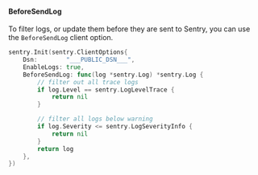 #### BeforeSendLog

To filter logs, or update them before they are sent to Sentry, you can use the `BeforeSendLog` client option.

```go
sentry.Init(sentry.ClientOptions{
    Dsn:        "___PUBLIC_DSN___",
    EnableLogs: true,
    BeforeSendLog: func(log *sentry.Log) *sentry.Log {
        // filter out all trace logs
        if log.Level == sentry.LogLevelTrace {
            return nil
        }

        // filter all logs below warning
        if log.Severity <= sentry.LogSeverityInfo {
            return nil
        }
        return log
    },
})
```
